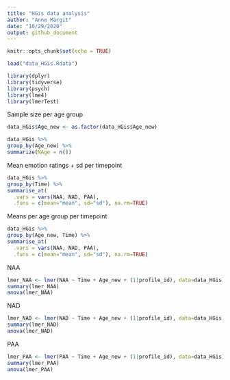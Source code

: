 ---
title: "HGis data analysis"
author: "Anne Margit"
date: "10/29/2020"
output: github_document
---

```{r setup, include=FALSE}
knitr::opts_chunk$set(echo = TRUE)
```

```{r}
load("data_HGis.Rdata")
```
```{r, message=F}
library(dplyr)
library(tidyverse)
library(psych)
library(lme4)
library(lmerTest)
```

Sample size per age group
```{r}
data_HGis$Age_new <- as.factor(data_HGis$Age_new)

data_HGis %>% 
group_by(Age_new) %>%
summarize(NAge = n())
```

Mean emotion ratings + sd per timepoint
```{r}
data_HGis %>% 
group_by(Time) %>% 
summarise_at(
  .vars = vars(NAA, NAD, PAA),
  .funs = c(mean="mean", sd="sd"), na.rm=TRUE)
```

Means per age group per timepoint
```{r}
data_HGis %>% 
group_by(Age_new, Time) %>% 
summarise_at(
  .vars = vars(NAA, NAD, PAA),
  .funs = c(mean="mean", sd="sd"), na.rm=TRUE)
```

NAA
```{r}
lmer_NAA <- lmer(NAA ~ Time + Age_new + (1|profile_id), data=data_HGis)
summary(lmer_NAA)
anova(lmer_NAA)
```
NAD
```{r}
lmer_NAD <- lmer(NAD ~ Time + Age_new + (1|profile_id), data=data_HGis)
summary(lmer_NAD)
anova(lmer_NAD)
```

PAA
```{r}
lmer_PAA <- lmer(PAA ~ Time + Age_new + (1|profile_id), data=data_HGis)
summary(lmer_PAA)
anova(lmer_PAA)
```




